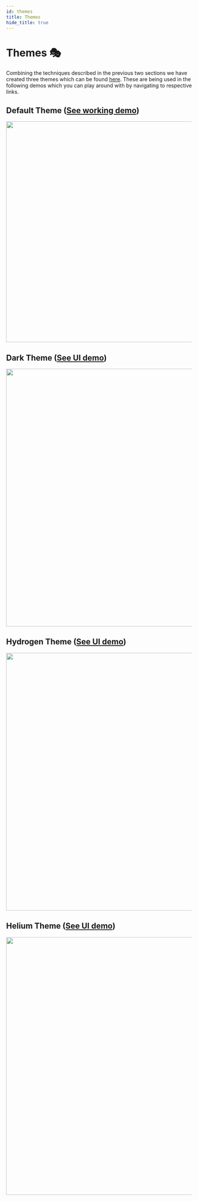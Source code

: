 ```yaml
---
id: themes
title: Themes
hide_title: true
---
```


# Themes 🎭
Combining the techniques described in the previous two sections we have created three themes which can be found [here](https://github.com/supertokens/supertokens-auth-react/tree/master/examples/with-typescript/src/Themes). These are being used in the following demos which you can play around with by navigating to respective links.

## Default Theme ([See working demo](https://thirdparty.demo.supertokens.com))

<img width="600px" src="/docs/static/assets/thirdparty/default-theme.png" />


## Dark Theme ([See UI demo](https://60422138fc41c9cd7eb8f4cd--affectionate-galileo-626692.netlify.app/auth?rid=thirdparty&theme=dark))

<img width="700px" src="/docs/static/assets/thirdparty/dark-theme.png" />

## Hydrogen Theme ([See UI demo](https://60422138fc41c9cd7eb8f4cd--affectionate-galileo-626692.netlify.app/auth?rid=thirdparty&theme=hydrogen))


<img width="700px" src="/docs/static/assets/thirdparty/hydrogen-theme.png" />
<br/>

## Helium Theme ([See UI demo](https://60422138fc41c9cd7eb8f4cd--affectionate-galileo-626692.netlify.app/auth?rid=thirdparty&theme=helium))

<img width="700px" src="/docs/static/assets/thirdparty/helium-theme.png" />